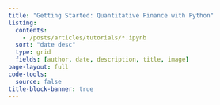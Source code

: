 ```yaml
---
title: "Getting Started: Quantitative Finance with Python"
listing:
  contents: 
    - /posts/articles/tutorials/*.ipynb
  sort: "date desc"
  type: grid
  fields: [author, date, description, title, image]
page-layout: full
code-tools:
  source: false
title-block-banner: true
---
```


